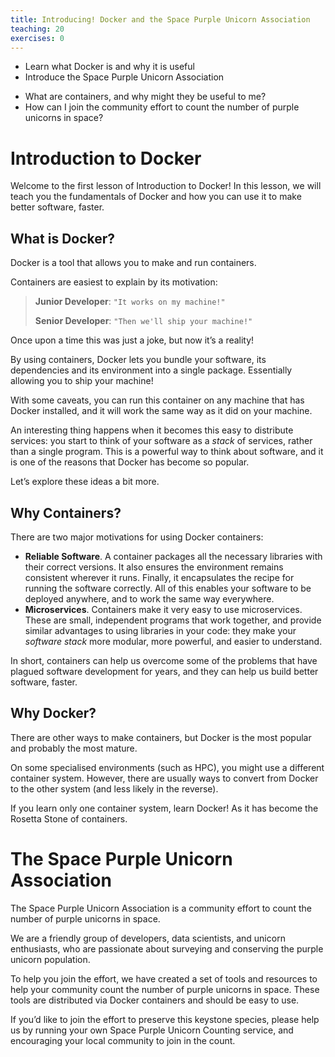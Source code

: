 ```yaml
---
title: Introducing! Docker and the Space Purple Unicorn Association
teaching: 20
exercises: 0
---
```


::::::::::::::::::::::::::::::::::::::: objectives
- Learn what Docker is and why it is useful
- Introduce the Space Purple Unicorn Association
::::::::::::::::::::::::::::::::::::::::::::::::::

:::::::::::::::::::::::::::::::::::::::: questions
- What are containers, and why might they be useful to me?
- How can I join the community effort to count the number of purple unicorns in space?
::::::::::::::::::::::::::::::::::::::::::::::::::

# Introduction to Docker

Welcome to the first lesson of Introduction to Docker!
In this lesson, we will teach you the fundamentals of Docker and how you can use it to make better software, faster.

## What is Docker?

Docker is a tool that allows you to make and run containers.

Containers are easiest to explain by its motivation:

> **Junior Developer**: `"It works on my machine!"`
>
> **Senior Developer**: `"Then we'll ship your machine!"`

Once upon a time this was just a joke, but now it's a reality!

By using containers, Docker lets you bundle your software, its dependencies and its environment into a single package.
Essentially allowing you to ship your machine!

With some caveats, you can run this container on any machine that has Docker installed, and it will work the same way as it did on your machine.

An interesting thing happens when it becomes this easy to distribute services:
you start to think of your software as a *stack* of services, rather than a single program.
This is a powerful way to think about software, and it is one of the reasons that Docker has become so popular.

Let's explore these ideas a bit more.

## Why Containers?

There are two major motivations for using Docker containers:

- **Reliable Software**. A container packages all the necessary libraries with their correct versions.
  It also ensures the environment remains consistent wherever it runs.
  Finally, it encapsulates the recipe for running the software correctly.
  All of this enables your software to be deployed anywhere, and to work the same way everywhere.
- **Microservices**. Containers make it very easy to use microservices.
  These are small, independent programs that work together, and provide similar advantages to using libraries in your code:
  they make your *software stack* more modular, more powerful, and easier to understand.

In short, containers can help us overcome some of the problems that have plagued software development for years,
and they can help us build better software, faster.

## Why Docker?

There are other ways to make containers, but Docker is the most popular and probably the most mature.

On some specialised environments (such as HPC), you might use a different container system.
However, there are usually ways to convert from Docker to the other system (and less likely in the reverse).

If you learn only one container system, learn Docker! As it has become the Rosetta Stone of containers.

# The Space Purple Unicorn Association

The Space Purple Unicorn Association is a community effort to count the number of purple unicorns in space.

We are a friendly group of developers, data scientists, and unicorn enthusiasts,
who are passionate about surveying and conserving the purple unicorn population.

To help you join the effort, we have created a set of tools and resources to help your community count the number of purple unicorns in space.
These tools are distributed via Docker containers and should be easy to use.

If you'd like to join the effort to preserve this keystone species,
please help us by running your own Space Purple Unicorn Counting service,
and encouraging your local community to join in the count.
